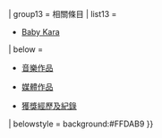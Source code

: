 {{Navbox
| name = Kara
| title = [[Kara|KARA]]
| titlestyle = background:#FFDAB9
| bodyclass = hlist
| above = 
* [[朴奎利|'''奎利''']]
* [[韓昇延|昇延]]
* [[金成熙|<s>成熙</s>]]
* [[具荷拉|''荷拉'']]
* [[鄭龍珠|<s>妮可</s>]]
* [[姜知英|<s>知英</s>]]
* [[許齡智|齡智]]
| abovestyle = background:#FAF0E6
| groupstyle = background:#FAF0E6
| group1 = 專輯
|  list1 = 
 {{Navbox|child
 | groupstyle = background:#FAF0E6
 | group1 = 正規
 |  list1 = 
  {{Navbox|child
  | groupstyle = background:#FAF0E6
  | group1 = 韓國
  |  list1 = 
* [[the First Bloooooming]]
* [[REVOLUTION]]
* [[STEP]]
* [[FULL BLOOM]]
  | group2 = 日本
  |  list2 = 
* [[Girl's Talk]]
* [[Super Girl (KARA專輯)|Super Girl]]
* [[Girls Forever]]
* [[Fantastic Girls]]
  }}
 | group3 = 迷你
 |  list3 = 
  {{Navbox|child
  | groupstyle = background:#FAF0E6
  | group3 = 韓國
  |  list3 = 
* [[Rock U]]
* [[Pretty Girl]]
* [[Lupin]]
* [[Jumping]]
* [[PANDORA (Kara迷你專輯)|Pandora]]
* [[Day & Night (Kara迷你專輯)|Day & Night]]
* [[IN LOVE (Kara迷你專輯)|IN LOVE]]
  }}
 | group4 = 單曲
 |  list4 = 
  {{Navbox|child
  | groupstyle = background:#FAF0E6
  | group4 = 韓國
  |  list4 = 
* [[the First Bloooooming|Break It]]
* [[the First Bloooooming|If U Wanna]]
* [[Rock U]]
* [[Pretty Girl|Good Day Season 2]]
* [[Pretty Girl]]
* [[Pretty Girl|Honey]]
* [[REVOLUTION|Mister]]
* [[REVOLUTION|Wanna]]
* [[Lupin]]
* [[Super Girl (KARA专辑)|We're with You]]
* [[Jumping]]
* [[STEP|Step]]
* [[PANDORA (Kara迷你專輯)|Pandora]]
* [[FULL BLOOM|Runaway]]
* [[FULL BLOOM|Damaged Lady]]
* [[Day & Night (Kara迷你专辑)|Mamma Mia]]
  | group5 = 日本
  |  list5 = 
* [[Mr. (KARA单曲)|Mister]]
* [[Jumpin'|Jumping]]
* [[Jet Coaster Love]]
* [[GO GO SUMMER!|GO GO Summer!]]
* [[Winter Magic]]
* [[Speed Up / Girls Power]]
* [[Electric Boy]]
* [[Bye Bye Happy Days!]]
* [[Thank You Summer Love]]
* [[French Kiss (Kara单曲)|French Kiss]]
* [[Mamma Mia (Kara单曲)|Mamma Mia]]
* [[Summergic / Sunshine Miracale / SUNNY DAYS]]
  }}
 | group6 = 特別
 |  list6 = 
  {{Navbox|child
  | groupstyle = background:#FAF0E6
  | group4 = 韓國
  |  list4 = [[Kara Solo Collection]]
  }}
 }}
| group7 = 演唱會
|  list7 = 
* [[KARA 2012 The 1st Concert KARASIA IN SEOUL]]
* [[KARA 1st JAPAN TOUR 2012 KARASIA]]
* [[KARASIA 2013 HAPPY NEW YEAR in Tokyo Dome]]
* [[KARA 2nd JAPAN TOUR 2013 KARASIA]]
* [[KARA 3rd JAPAN TOUR 2014 KARASIA]]
* [[KARA 4th JAPAN TOUR 2015 KARASIA]]
| group8 = 專屬節目
|  list8 = 
* [[URAKARA]]
* KARA Mnet self camera 1
* KARA Mnet self camera 2
* 偶像軍團Season 4
* Kara's Meta Friends
* Kara Bakery
* Kara Special Day
* KARA Channel
| group9 = 經紀公司
|  list9 = [[DSP媒體]]
| group10 = 唱片公司
|  list10 = 
 {{Navbox musical artist|child
 | groupstyle = background:#FAF0E6
 | group10 = 韓國
 |  list10 = [[LOEN Entertainment]]
 | group11 = 日本
 |  list11 = [[環球音樂 (日本)|UNIVERSAL SIGMA]]{{To}}[[EMI音樂日本]]
 | group12 = 臺灣{{.w}}香港
 |  list12 = [[華納唱片]]
 }}
| group13 = 相關條目
|  list13 = 
* [[Baby Kara]]
| below = 
* {{Icon|List}}[[Kara音樂作品列表|音樂作品]]
* {{Icon|List}}[[Kara媒體作品列表|媒體作品]]
* {{Icon|List}}[[Kara獲獎經歷及紀錄列表|獲獎經歷及紀錄]]
| belowstyle = background:#FFDAB9
}}<noinclude>{{Documentation}}</noinclude>